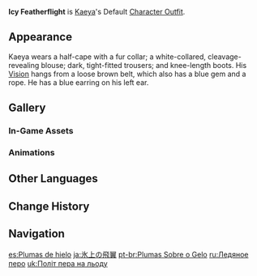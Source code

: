 {{Outfit Infobox
|id           = 201500
|image        = <gallery>
Character Kaeya Full Wish.png|Wish
Character Kaeya Game.png|In-Game
</gallery>
|character    = Kaeya
|type         = Default
|description  = Kaeya's outfit. Fashionable clothes festooned with a fur collar.
|obtain       = Unlocked upon obtaining character
}}
'''Icy Featherflight''' is [[Kaeya]]'s Default [[Character Outfit]].

==Appearance==
<!-- Keep appearance section short and concise. Limit to 1-2 paragraphs (preferably 1 paragraph) with 3-4 sentences each. -->
Kaeya wears a half-cape with a fur collar; a white-collared, cleavage-revealing blouse; dark, tight-fitted trousers; and knee-length boots. His [[Vision]] hangs from a loose brown belt, which also has a blue gem and a rope. He has a blue earring on his left ear.

==Gallery==
===In-Game Assets===
{{Assets/Outfit|Icy Featherflight|nomain=1}}

===Animations===
{{Preview/CharacterAnimations|Kaeya|nocaption=1}}

==Other Languages==
{{Other Languages
|en      = Icy Featherflight
|zhs     = 冰上飞羽
|zhs_rm  = Bīngshàng Fēiyǔ
|zht     = 冰上飛羽
|zht_rm  = Bīngshàng Fēiyǔ
|zh_tl   = Flying Feathers on Ice
|ja      = 氷上の飛翼
|ja_rm   = Hyoujou no Hiyoku
|ja_tl   = Bird in Flight on Ice
|ko      = 얼음 위 깃털
|ko_rm   = Eoleum Wi Gitteol
|ko_tl   = Feathers on Ice
|es      = Plumas de hielo
|es_tl   = Feathers of Ice
|fr      = Plumes de glace
|fr_tl   = Feathers of Ice
|ru      = Ледяное перо
|ru_tl   = Ice Feather
|th      = ปีกแห่งเหมันต์
|th_rm   = Pik haeng Heman
|th_tl   = Wings of Winter
|vi      = Cánh Lướt Trên Băng
|vi_tl   = Wings Glide on Ice
|de      = Eisiger Federflug
|de_tl   = Icy Featherflight
|id      = Icy Featherflight
|pt      = Plumas sobre o Gelo
|pt_tl   = Plumes above the Ice
|tr      = Buzlu Kanatlar
|tr_tl   = 
|it      = Piume in volo sul ghiaccio
|it_tl   = Feathers Flying on Ice
}}

==Change History==
{{Change History|1.0}}

==Navigation==
{{Dressing Room Navbox|type=outfit}}

[[es:Plumas de hielo]]
[[ja:氷上の飛翼]]
[[pt-br:Plumas Sobre o Gelo]]
[[ru:Ледяное перо]]
[[uk:Політ пера на льоду]]